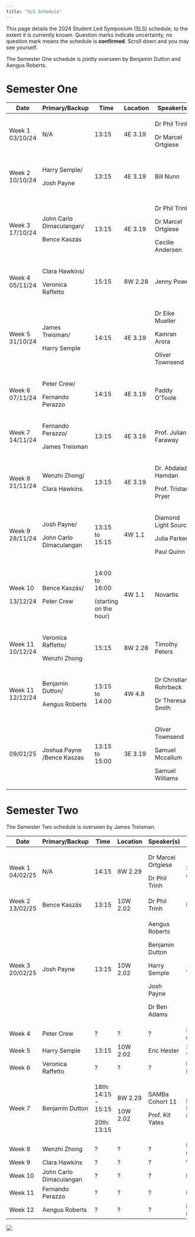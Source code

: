 ```yaml
---
title: "SLS Schedule"
---
```


This page details the 2024 Student Led Symposium (SLS) schedule, to the extent it is currently known. Question marks indicate uncertainty, no question mark means the schedule is **confirmed**. Scroll down and you may see yourself.

The Semester One schedule is jointly overseen by Benjamin Dutton and Aengus Roberts.

# Semester One

+------------------+----------------------------+------------------------+----------+-----------------------+---------------------------------------+
| Date             | Primary/Backup             | Time                   | Location | Speaker(s)            | Topic(s)                              |
+==================+============================+========================+==========+=======================+=======================================+
| Week 1 03/10/24  | N/A                        | 13:15                  | 4E 3.19  | Dr Phil Trinh         | Introduction to SLS.                  |
|                  |                            |                        |          |                       |                                       |
|                  |                            |                        |          | Dr Marcel Ortgiese    |                                       |
+------------------+----------------------------+------------------------+----------+-----------------------+---------------------------------------+
| Week 2 10/10/24  | Harry Semple/              | 13:15                  | 4E 3.19  | Bill Nunn             | Basic Git and GitHub.                 |
|                  |                            |                        |          |                       |                                       |
|                  | Josh Payne                 |                        |          |                       | A website.                            |
+------------------+----------------------------+------------------------+----------+-----------------------+---------------------------------------+
| Week 3 17/10/24  | John Carlo Dimaculangan/   | 13:15                  | 4E 3.19  | Dr Phil Trinh         | Life as a PhD Student.                |
|                  |                            |                        |          |                       |                                       |
|                  | Bence Kaszás               |                        |          | Dr Marcel Ortgiese    | Software/Literature tools.            |
|                  |                            |                        |          |                       |                                       |
|                  |                            |                        |          | Cecilie Andersen      | Time Management.                      |
+------------------+----------------------------+------------------------+----------+-----------------------+---------------------------------------+
| Week 4 05/11/24  | Clara Hawkins/             | 15:15                  | 8W 2.28  | Jenny Power           | How to give a good talk.              |
|                  |                            |                        |          |                       |                                       |
|                  | Veronica Raffetto          |                        |          |                       |                                       |
+------------------+----------------------------+------------------------+----------+-----------------------+---------------------------------------+
| Week 5 31/10/24  | James Treisman/            | 14:15                  | 4E 3.19  | Dr Eike Mueller       | HPC demonstration.                    |
|                  |                            |                        |          |                       |                                       |
|                  | Harry Semple               |                        |          | Kamran Arora          |                                       |
|                  |                            |                        |          |                       |                                       |
|                  |                            |                        |          | Oliver Townsend       |                                       |
+------------------+----------------------------+------------------------+----------+-----------------------+---------------------------------------+
| Week 6 07/11/24  | Peter Crew/                | 14:15                  | 4E 3.19  | Paddy O'Toole         | Advanced version control.             |
|                  |                            |                        |          |                       |                                       |
|                  | Fernando Perazzo           |                        |          |                       |                                       |
+------------------+----------------------------+------------------------+----------+-----------------------+---------------------------------------+
| Week 7 14/11/24  | Fernando Perazzo/          | 13:15                  | 4E 3.19  | Prof. Julian Faraway  | Exploratory data visualisation.       |
|                  |                            |                        |          |                       |                                       |
|                  | James Treisman             |                        |          |                       |                                       |
+------------------+----------------------------+------------------------+----------+-----------------------+---------------------------------------+
| Week 8 21/11/24  | Wenzhi Zhong/              | 13:15                  | 4E 3.19  | Dr. Abdalaziz Hamdan  | Firedrake and finite element methods. |
|                  |                            |                        |          |                       |                                       |
|                  | Clara Hawkins              |                        |          | Prof. Tristan Pryer   |                                       |
+------------------+----------------------------+------------------------+----------+-----------------------+---------------------------------------+
| Week 9 28/11/24  | Josh Payne/                | 13:15 to 15:15         | 4W 1.1   | Diamond Light Source  | ITT 1 Introductory Event.             |
|                  |                            |                        |          |                       |                                       |
|                  | John Carlo Dimaculangan    |                        |          | Julia Parker          |                                       |
|                  |                            |                        |          |                       |                                       |
|                  |                            |                        |          | Paul Quinn            |                                       |
+------------------+----------------------------+------------------------+----------+-----------------------+---------------------------------------+
| Week 10          | Bence Kaszás/              | 14:00 to 16:00         | 4W 1.1   | Novartis              | ITT 1 Introductory Event.             |
|                  |                            |                        |          |                       |                                       |
| 13/12/24         | Peter Crew                 | (starting on the hour) |          |                       |                                       |
+------------------+----------------------------+------------------------+----------+-----------------------+---------------------------------------+
| Week 11 10/12/24 | Veronica Raffetto/         | 15:15                  | 8W 2.28  | Timothy Peters        | What to do during an ITT.             |
|                  |                            |                        |          |                       |                                       |
|                  | Wenzhi Zhong               |                        |          |                       |                                       |
+------------------+----------------------------+------------------------+----------+-----------------------+---------------------------------------+
| Week 11 12/12/24 | Benjamin Dutton/           | 13:15 to 14:00         | 4W 4.8   | Dr Christian Rohrbeck | Semester 2 Project Q&A Session.       |
|                  |                            |                        |          |                       |                                       |
|                  | Aengus Roberts             |                        |          | Dr Theresa Smith      |                                       |
+------------------+----------------------------+------------------------+----------+-----------------------+---------------------------------------+
| 09/01/25         | Joshua Payne /Bence Kaszas | 13:15 to 15:00         | 3E 3.19  | Oliver Townsend       | ITT preparation                       |
|                  |                            |                        |          |                       |                                       |
|                  |                            |                        |          | Samuel Mccallum       |                                       |
|                  |                            |                        |          |                       |                                       |
|                  |                            |                        |          | Samuel Williams       |                                       |
+------------------+----------------------------+------------------------+----------+-----------------------+---------------------------------------+

# Semester Two

The Semester Two schedule is overseen by James Treisman.

+-----------------+-------------------------+---------------------+----------+---------------------+------------------------------------+
| Date            | Primary/Backup          | Time                | Location | Speaker(s)          | Topic(s)                           |
+=================+=========================+=====================+==========+=====================+====================================+
| Week 1 04/02/25 | N/A                     | 14:15               | 8W 2.29  | Dr Marcel Ortgiese  | Semester Two discussion            |
|                 |                         |                     |          |                     |                                    |
|                 |                         |                     |          | Dr Phil Trinh       |                                    |
+-----------------+-------------------------+---------------------+----------+---------------------+------------------------------------+
| Week 2 13/02/25 | Bence Kaszás            | 13:15               | 10W 2.02 | Dr Phil Trinh       | Paper criticism                    |
+-----------------+-------------------------+---------------------+----------+---------------------+------------------------------------+
| Week 3 20/02/25 | Josh Payne              | 13:15               | 10W 2.02 | Aengus Roberts      | All things GenAI                   |
|                 |                         |                     |          |                     |                                    |
|                 |                         |                     |          | Benjamin Dutton     |                                    |
|                 |                         |                     |          |                     |                                    |
|                 |                         |                     |          | Harry Semple        |                                    |
|                 |                         |                     |          |                     |                                    |
|                 |                         |                     |          | Josh Payne          |                                    |
|                 |                         |                     |          |                     |                                    |
|                 |                         |                     |          | Dr Ben Adams        |                                    |
+-----------------+-------------------------+---------------------+----------+---------------------+------------------------------------+
| Week 4          | Peter Crew              | ?                   | ?        | ?                   | Supervisory relationship           |
+-----------------+-------------------------+---------------------+----------+---------------------+------------------------------------+
| Week 5          | Harry Semple            | 13:15               | 10W 2.02 | Eric Hester         | Scientific visualisation           |
+-----------------+-------------------------+---------------------+----------+---------------------+------------------------------------+
| Week 6          | Veronica Raffetto       | ?                   | ?        | ?                   | Posters Internships                |
+-----------------+-------------------------+---------------------+----------+---------------------+------------------------------------+
| Week 7          | Benjamin Dutton         | 18th: 14:15 - 15:15 | 8W 2.29  | SAMBa Cohort 11     | ITT Representations Reading papers |
|                 |                         |                     |          |                     |                                    |
|                 |                         | 20th: 13:15         | 10W 2.02 | Prof. Kit Yates     |                                    |
+-----------------+-------------------------+---------------------+----------+---------------------+------------------------------------+
| Week 8          | Wenzhi Zhong            | ?                   | ?        | ?                   | ITT representations                |
+-----------------+-------------------------+---------------------+----------+---------------------+------------------------------------+
| Week 9          | Clara Hawkins           | ?                   | ?        | ?                   | Writing                            |
+-----------------+-------------------------+---------------------+----------+---------------------+------------------------------------+
| Week 10         | John Carlo Dimaculangan | ?                   | ?        | ?                   | ITT partner 1                      |
+-----------------+-------------------------+---------------------+----------+---------------------+------------------------------------+
| Week 11         | Fernando Perazzo        | ?                   | ?        | ?                   | ITT partner 2                      |
+-----------------+-------------------------+---------------------+----------+---------------------+------------------------------------+
| Week 12         | Aengus Roberts          | ?                   | ?        | ?                   | Reflections for next year          |
+-----------------+-------------------------+---------------------+----------+---------------------+------------------------------------+

![](cohort11.jpg)